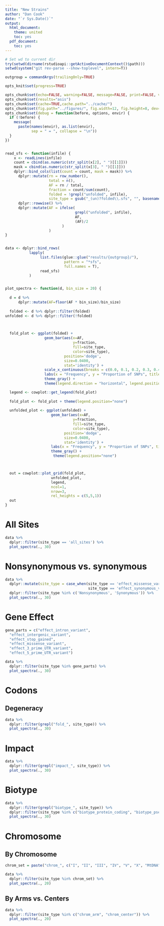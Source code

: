 ```yaml
---
title: "New Strains"
author: "Dan Cook"
date: "`r Sys.Date()`"
output: 
  html_document:
    theme: united
    toc: yes
  pdf_document: 
    toc: yes
---
```


```r
# Set wd to current dir
try(setwd(dirname(rstudioapi::getActiveDocumentContext()$path)))
setwd(system("git rev-parse --show-toplevel", intern=T))

outgroup = commandArgs(trailingOnly=TRUE)

opts_knit$set(progress=TRUE)

opts_chunk$set(echo=FALSE, warning=FALSE, message=FALSE, print=FALSE, verbose=TRUE)
opts_chunk$set(results="asis")
opts_chunk$set(cache=TRUE,cache.path="../cache/")
opts_chunk$set(fig.path="../figures/", fig.width=12, fig.height=8, dev=c("png", "svg"))
opts_chunk$set(debug = function(before, options, envir) {
  if (!before) {
    message(
      paste(names(envir), as.list(envir),
            sep = " = ", collapse = "\n"))
  }
})


read_sfs <- function(infile) {
    x <- readLines(infile)
    count = cbind(as.numeric(str_split(x[2], " ")[[1]]))
    mask = cbind(as.numeric(str_split(x[3], " ")[[1]]))
    dplyr::bind_cols(list(count = count, mask = mask)) %>%
      dplyr::mutate(rn = row_number(),
                    total = n(),
                    AF = rn / total,
                    fraction = count/sum(count),
                    folded = !grepl("unfolded", infile),
                    site_type = gsub("_(un)?folded\\.sfs", "", basename(infile))) %>%
      dplyr::rowwise() %>%
      dplyr::mutate(AF = ifelse(
                                grepl("unfolded", infile), 
                                AF,
                                (AF)/2
                          )
                    )
}


data <- dplyr::bind_rows(
           lapply(
                list.files(glue::glue("results/{outgroup}/"),
                           pattern = "*sfs",
                           full.names = T),
                read_sfs)
           )


plot_spectra <- function(d, bin_size = 20) {
    
  d = d %>%
      dplyr::mutate(AF=floor(AF * bin_size)/bin_size) 
  
  folded <- d %>% dplyr::filter(folded) 
unfolded <- d %>% dplyr::filter(!folded)
  


  fold_plot <- ggplot(folded) +
                  geom_bar(aes(x=AF,
                               y=fraction,
                               fill=site_type,
                               color=site_type),
                           position='dodge',
                           size=0.0400,
                           stat='identity') +
                  scale_x_continuous(breaks = c(0.0, 0.1, 0.2, 0.3, 0.4, 0.5)) + 
                  labs(x = "Frequency", y = "Proportion of SNPs", title='Folded') +
                  theme_gray() +
                  theme(legend.direction = "horizontal", legend.position = "bottom")

  legend <- cowplot::get_legend(fold_plot)
  
  fold_plot <- fold_plot + theme(legend.position="none")
  
  unfolded_plot <- ggplot(unfolded) +
                     geom_bar(aes(x=AF,
                               y=fraction,
                               fill=site_type,
                               color=site_type),
                           position='dodge',
                           size=0.0400,
                           stat='identity') +
                     labs(x = "Frequency", y = "Proportion of SNPs", title='Unfolded') +
                     theme_gray() +
                      theme(legend.position="none")



  out = cowplot::plot_grid(fold_plot,
                     unfolded_plot,
                     legend,
                     ncol=1,
                     nrow=3,
                     rel_heights = c(5,5,1))
  out
}


```

# All Sites

```r

data %>% 
  dplyr::filter(site_type == 'all_sites') %>%
  plot_spectra(., 30)

```

# Nonsynonymous vs. synonymous

```r

data %>% 
  dplyr::mutate(site_type = case_when(site_type == 'effect_missense_variant' ~ 'Nonsynonymous',
                                      site_type == 'effect_synonymous_variant' ~ 'Synonymous')) %>%
  dplyr::filter(site_type %in% c('Nonsynonymous', 'Synonymous')) %>%
  plot_spectra(., 30)

```

# Gene Effect

```r

gene_parts = c("effect_intron_variant",
  "effect_intergenic_variant",
  "effect_stop_gained",
  "effect_missense_variant",
  "effect_3_prime_UTR_variant",
  "effect_5_prime_UTR_variant")

data %>% 
  dplyr::filter(site_type %in% gene_parts) %>%
  plot_spectra(., 30)

```

# Codons

## Degeneracy

```r

data %>% 
  dplyr::filter(grepl("fold_", site_type)) %>%
  plot_spectra(., 30)

```

# Impact


```r

data %>% 
  dplyr::filter(grepl("impact_", site_type)) %>%
  plot_spectra(., 30)

```

# Biotype

```r

data %>%
  dplyr::filter(grepl("biotype_", site_type)) %>%
  dplyr::filter(site_type %in% c("biotype_protein_coding", "biotype_pseudogene", "biotype_rRNA", "biotype_miRNA", "biotype_snRNA", "biotype_snoRNA")) %>%
  plot_spectra(., 30)

```

# Chromosome

## By Chromosome

```r

chrom_set = paste("chrom_", c("I", "II", "III", "IV", "V", "X", "MtDNA"), sep='')

data %>% 
  dplyr::filter(site_type %in% chrom_set) %>%
  plot_spectra(., 20)

```

## By Arms vs. Centers

```r

data %>% 
  dplyr::filter(site_type %in% c("chrom_arm", "chrom_center")) %>%
  plot_spectra(., 20)

```
